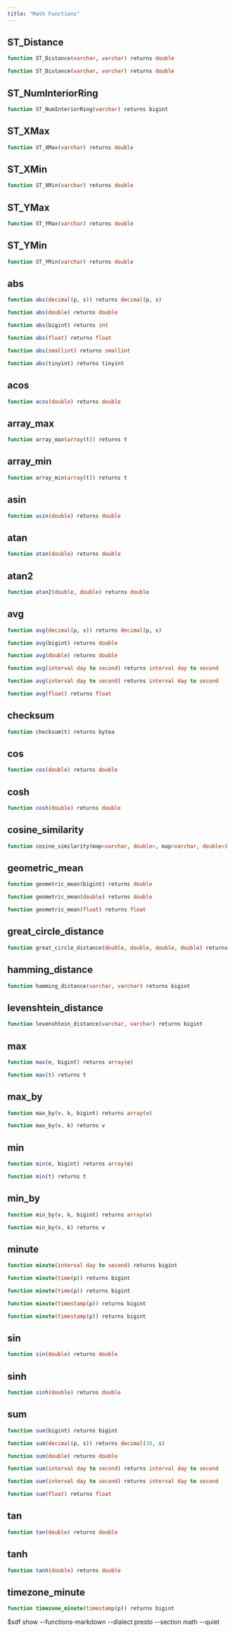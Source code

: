 ```yaml
---
title: "Math Functions"
---
```


## ST_Distance
```sql
function ST_Distance(varchar, varchar) returns double
```


```sql
function ST_Distance(varchar, varchar) returns double
```


## ST_NumInteriorRing
```sql
function ST_NumInteriorRing(varchar) returns bigint
```


## ST_XMax
```sql
function ST_XMax(varchar) returns double
```


## ST_XMin
```sql
function ST_XMin(varchar) returns double
```


## ST_YMax
```sql
function ST_YMax(varchar) returns double
```


## ST_YMin
```sql
function ST_YMin(varchar) returns double
```


## abs
```sql
function abs(decimal(p, s)) returns decimal(p, s)
```


```sql
function abs(double) returns double
```


```sql
function abs(bigint) returns int
```


```sql
function abs(float) returns float
```


```sql
function abs(smallint) returns smallint
```


```sql
function abs(tinyint) returns tinyint
```


## acos
```sql
function acos(double) returns double
```


## array_max
```sql
function array_max(array(t)) returns t
```


## array_min
```sql
function array_min(array(t)) returns t
```


## asin
```sql
function asin(double) returns double
```


## atan
```sql
function atan(double) returns double
```


## atan2
```sql
function atan2(double, double) returns double
```


## avg
```sql
function avg(decimal(p, s)) returns decimal(p, s)
```


```sql
function avg(bigint) returns double
```


```sql
function avg(double) returns double
```


```sql
function avg(interval day to second) returns interval day to second
```


```sql
function avg(interval day to second) returns interval day to second
```


```sql
function avg(float) returns float
```


## checksum
```sql
function checksum(t) returns bytea
```


## cos
```sql
function cos(double) returns double
```


## cosh
```sql
function cosh(double) returns double
```


## cosine_similarity
```sql
function cosine_similarity(map<varchar, double>, map<varchar, double>) returns double
```


## geometric_mean
```sql
function geometric_mean(bigint) returns double
```


```sql
function geometric_mean(double) returns double
```


```sql
function geometric_mean(float) returns float
```


## great_circle_distance
```sql
function great_circle_distance(double, double, double, double) returns double
```


## hamming_distance
```sql
function hamming_distance(varchar, varchar) returns bigint
```


## levenshtein_distance
```sql
function levenshtein_distance(varchar, varchar) returns bigint
```


## max
```sql
function max(e, bigint) returns array(e)
```


```sql
function max(t) returns t
```


## max_by
```sql
function max_by(v, k, bigint) returns array(v)
```


```sql
function max_by(v, k) returns v
```


## min
```sql
function min(e, bigint) returns array(e)
```


```sql
function min(t) returns t
```


## min_by
```sql
function min_by(v, k, bigint) returns array(v)
```


```sql
function min_by(v, k) returns v
```


## minute
```sql
function minute(interval day to second) returns bigint
```


```sql
function minute(time(p)) returns bigint
```


```sql
function minute(time(p)) returns bigint
```


```sql
function minute(timestamp(p)) returns bigint
```


```sql
function minute(timestamp(p)) returns bigint
```


## sin
```sql
function sin(double) returns double
```


## sinh
```sql
function sinh(double) returns double
```


## sum
```sql
function sum(bigint) returns bigint
```


```sql
function sum(decimal(p, s)) returns decimal(38, s)
```


```sql
function sum(double) returns double
```


```sql
function sum(interval day to second) returns interval day to second
```


```sql
function sum(interval day to second) returns interval day to second
```


```sql
function sum(float) returns float
```


## tan
```sql
function tan(double) returns double
```


## tanh
```sql
function tanh(double) returns double
```


## timezone_minute
```sql
function timezone_minute(timestamp(p)) returns bigint
```



$sdf show --functions-markdown --dialect presto --section math --quiet

```
